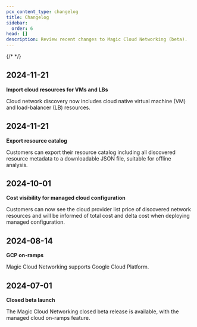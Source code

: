 ```yaml
---
pcx_content_type: changelog
title: Changelog
sidebar:
  order: 6
head: []
description: Review recent changes to Magic Cloud Networking (beta).
---
```



{/* <!-- Actual content lives in /src/content/changelog/magic-cloud-networking/. Update the file there for new entries to appear here. For more details, refer to https://developers.cloudflare.com/style-guide/documentation-content-strategy/content-types/changelog/#yaml-file --> */}

<ProductChangelog product="magic-cloud-networking" hideEntry="2024-06-16-cloudflare-one"/>

## 2024-11-21

**Import cloud resources for VMs and LBs**

Cloud network discovery now includes cloud native virtual machine (VM) and load-balancer (LB) resources.

## 2024-11-21

**Export resource catalog**

Customers can export their resource catalog including all discovered resource metadata to a downloadable JSON file, suitable for offline analysis.

## 2024-10-01

**Cost visibility for managed cloud configuration**

Customers can now see the cloud provider list price of discovered network resources and will be informed of total cost and delta cost when deploying managed configuration.

## 2024-08-14

**GCP on-ramps**

Magic Cloud Networking supports Google Cloud Platform.

## 2024-07-01

**Closed beta launch**

The Magic Cloud Networking closed beta release is available, with the managed cloud on-ramps feature.
